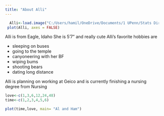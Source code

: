 ---
title: "About Alli"
---

```{r,echo=FALSE}
  Alli<-load.image("C:/Users/hamil/OneDrive/Documents/1 UPenn/Stats Directory/Website Folder/Ababe.png")
 plot(Alli, axes = FALSE)
```



Alli is from Eagle, Idaho
She is 5'7" and really cute
Alli's favorite hobbies are

- sleeping on buses
- going to the temple
- canyoneering with her BF
- wiping bums
- shooting bears
- dating long distance

Alli is planning on working at Geico 
and is currently finishing a nursing degree
from Nursing 




```{r, echo=FALSE}
love<-c(1,3,6,12,24,48)
time<-c(1,2,3,4,5,6)

plot(time,love, main= "Al and Ham")

```

